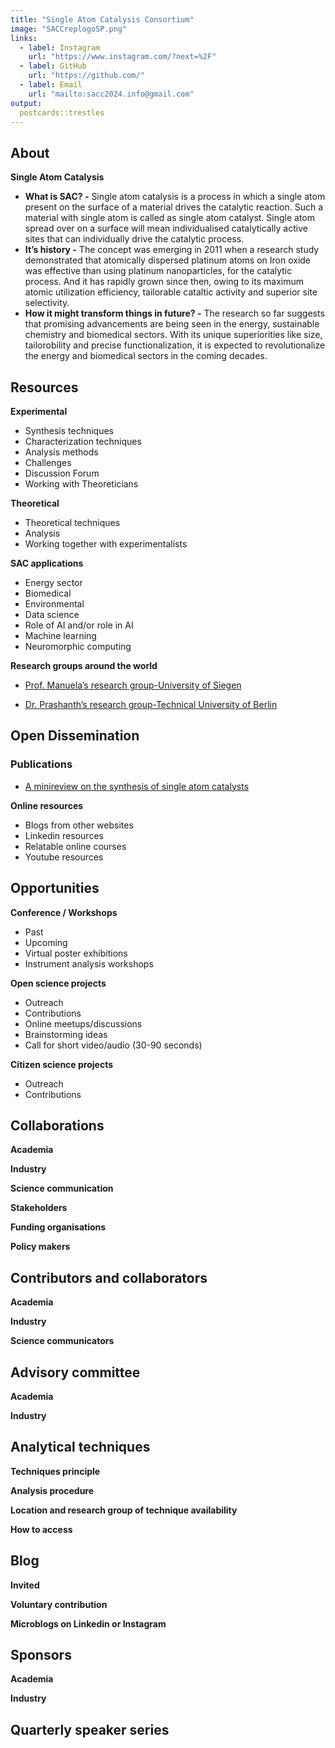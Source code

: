 ```yaml
---
title: "Single Atom Catalysis Consortium"
image: "SACCreplogoSP.png"
links:
  - label: Instagram
    url: "https://www.instagram.com/?next=%2F"
  - label: GitHub
    url: "https://github.com/"
  - label: Email
    url: "mailto:sacc2024.info@gmail.com"
output:
  postcards::trestles
---
```

 
## About

**Single Atom Catalysis**

- **What is SAC? -** Single atom catalysis is a process in which a single atom present on the surface of a material drives the catalytic reaction. Such a material with single atom is called as single atom catalyst. Single atom spread over on a surface will mean individualised catalytically active sites that can individually drive the catalytic process.
- **It's history -** The concept was emerging in 2011 when a research study demonstrated that atomically dispersed platinum atoms on Iron oxide was effective than using platinum nanoparticles, for the catalytic process. And it has rapidly grown since then, owing to its maximum atomic utilization efficiency, tailorable cataltic activity and superior site selectivity.
- **How it might transform things in future? -** The research so far suggests that promising advancements are being seen in the energy, sustainable chemistry and biomedical sectors. With its unique superiorities like size, tailorobility and precise functionalization, it is expected to revolutionalize the energy and biomedical sectors in the coming decades.

## Resources

**Experimental**

- Synthesis techniques
- Characterization techniques
- Analysis methods
- Challenges
- Discussion Forum
- Working with Theoreticians

**Theoretical**

- Theoretical techniques
- Analysis
- Working together with experimentalists

**SAC applications** 

- Energy sector
- Biomedical
- Environmental
- Data science
- Role of AI and/or role in AI
- Machine learning
- Neuromorphic computing

**Research groups around the world** 

- [Prof. Manuela's research group-University of Siegen](https://www.chemie-biologie.uni-siegen.de/csnm/forschung/index.html?lang=de)

- [Dr. Prashanth's research group-Technical University of Berlin](https://prashanthmenezes.wixsite.com/energycat/research)


## Open Dissemination

### Publications 

- [A minireview on the synthesis of single atom
catalysts](https://pubs.rsc.org/en/content/articlehtml/2022/ra/d2ra00657j#:~:text=Single%20atom%20catalysis%20describes%20a,up%20by%20Zhang%20et%20al.)

**Online resources** 

- Blogs from other websites
- Linkedin resources
- Relatable online courses
- Youtube resources

## Opportunities

**Conference / Workshops** 

- Past
- Upcoming
- Virtual poster exhibitions
- Instrument analysis workshops

**Open science projects** 

- Outreach
- Contributions
- Online meetups/discussions
- Brainstorming ideas
- Call for short video/audio (30-90 seconds)

**Citizen science projects** 

- Outreach
- Contributions

## Collaborations

**Academia** 

**Industry** 

**Science communication** 

**Stakeholders** 

**Funding organisations** 

**Policy makers**

## Contributors and collaborators

**Academia** 

**Industry** 

**Science communicators** 

## Advisory committee

**Academia** 

**Industry** 

## Analytical techniques

**Techniques principle** 

**Analysis procedure** 

**Location and research group of technique availability** 

**How to access** 

## Blog

**Invited** 

**Voluntary contribution** 

**Microblogs on Linkedin or Instagram** 

## Sponsors

**Academia** 

**Industry** 

## Quarterly speaker series
